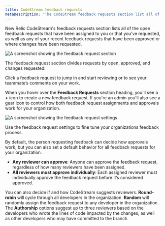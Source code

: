 ```yaml
---
title: CodeStream feedback requests
metaDescription: "The CodeStream feedback requests section list all of your open feedback requests."
---
```


New Relic CodeStream's feedback requests section lists all of the open feedback requests that have been assigned to you or that you've requested, as well as any of your recent feedback requests that have been approved or where changes have been requested. 

![A screenshot showing the feedback request section](/images/FRSection1.png "feedback-request-section")
<figcaption>The feedback request section divides requests by open, approved, and changes requested.</figcaption>

Click a feedback request to jump in and start reviewing or to see your teammate’s comments on your work.

When you hover over the **Feedback Requests** section heading, you'll see a **+** icon to create a new feedback request. If you're an admin you'll also see a gear icon to control how both feedback request assignments and approvals work for your organization. 

![A screenshot showing the feedback request settings](/images/FRTeamSettings.png "feedback-request-settings")
<figcaption>Use the feedback request settings to fine tune your organizations feedback process.</figcaption>

By default, the person requesting feedback can decide how approvals work, but you can also set a default behavior for all feedback requests for your organization.

* **Any reviewer can approve**: Anyone can approve the feedback request, regardless of how many reviewers have been assigned.
* **All reviewers must approve individually**: Each assigned reviewer must individually approve the feedback request before it’s considered approved.

You can also decide if and how CodeStream suggests reviewers. **Round-robin** will cycle through all developers in the organization. **Random** will randomly assign the feedback request to any developer in the organization. The **Authorship** options suggest up to three reviewers based on the developers who wrote the lines of code impacted by the changes, as well as other developers who may have committed to the branch.